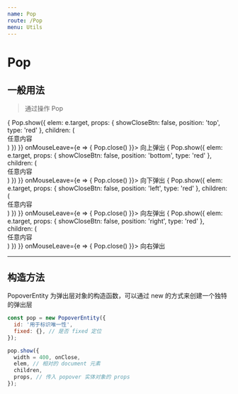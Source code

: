 ```yaml
---
name: Pop
route: /Pop
menu: Utils
---
```



# Pop

## 一般用法

> 通过操作 Pop

<PropsTable of={Popover} />

<Playground>
  <span className="mr10" onMouseEnter={e => {
    Pop.show({
      elem: e.target,
      props: {
        showCloseBtn: false,
        position: 'top',
        type: 'red'
      },
      children: (
        <div className="p10">任意内容</div>
      )
    })
  }} onMouseLeave={e => {
    Pop.close()
  }}>
    向上弹出
  </span>
  <span className="mr10" onMouseEnter={e => {
    Pop.show({
      elem: e.target,
      props: {
        showCloseBtn: false,
        position: 'bottom',
        type: 'red'
      },
      children: (
        <div className="p10">任意内容</div>
      )
    })
  }} onMouseLeave={e => {
    Pop.close()
  }}>
    向下弹出
  </span>
  <span className="mr10" onMouseEnter={e => {
    Pop.show({
      elem: e.target,
      props: {
        showCloseBtn: false,
        position: 'left',
        type: 'red'
      },
      children: (
        <div className="p10">任意内容</div>
      )
    })
  }} onMouseLeave={e => {
    Pop.close()
  }}>
    向左弹出
  </span>
  <span className="mr10" onMouseEnter={e => {
    Pop.show({
      elem: e.target,
      props: {
        showCloseBtn: false,
        position: 'right',
        type: 'red'
      },
      children: (
        <div className="p10">任意内容</div>
      )
    })
  }} onMouseLeave={e => {
    Pop.close()
  }}>
    向右弹出
  </span>
</Playground>

-------

## 构造方法

PopoverEntity 为弹出层对象的构造函数，可以通过 new 的方式来创建一个独特的弹出层

```js static
const pop = new PopoverEntity({
  id: '用于标识唯一性',
  fixed: {}, // 是否 fixed 定位
});

pop.show({
  width = 400, onClose,
  elem, // 相对的 document 元素
  children,
  props, // 传入 popover 实体对象的 props
});
```
